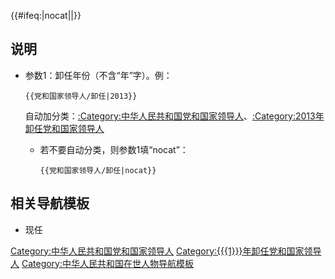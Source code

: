 {{Navbox
|name = 党和国家领导人/卸任
|title = 已离职、退休或卸任的在世[[党和国家领导人]]
|state = {{{state|autocollapse}}}
|bodyclass = hlist
|groupstyle = text-align: center;

|group1 = {{CPC}}
|list1 =
{{Navbox |child |groupstyle = text-align: center;
|group1 = [[中国共产党中央委员会|中央]]
|list1 =
{{Navbox |child |groupwidth = 1em
|group1 = [[中国共产党中央政治局|政治局]]
|list1 =
{{Navbox |child |groupwidth = 1em
|group1 = 2 [[中国共产党中央委员会总书记|总书记]]★
|list1 = [[江泽民]]{{to}}[[胡锦涛]]
|group2 = 18 [[中国共产党中央政治局常务委员会|常委]]★
|list2 =
# [[朱镕基]]
# [[李瑞环]]
# [[吴邦国]]
# [[温家宝]]
# [[贾庆林]]
# [[张德江]]
# [[俞正声]]
# [[宋平]]
# [[李岚清]]
# [[曾庆红]]
# [[吴官正]]
# [[李长春]]
# [[罗干|羅幹]]
# [[贺国强]]
# [[刘云山]]
# [[张高丽]]
# [[胡启立|{{fontcolor|gray|胡启立}}]]
# [[周永康|{{fontcolor|gray|周永康}}]]
|group3 = 23 [[中国共产党中央政治局|委员]]☆
|list3 =
# [[田纪云]]
# [[迟浩田]]
# [[王乐泉]]
# [[王兆国]]
# [[回良玉]]
# [[刘淇]]
# [[吴仪]]
# [[曹刚川]]
# [[曾培炎]]
# [[王刚 (1942年)|王刚]]
# [[刘延东]]
# [[李源潮]]
# [[马凯 (官员)|马凯]]
# [[李建国 (1946年)|李建国]]
# [[范长龙]]
# [[孟建柱]]
# [[郭金龙]]
# [[邹家华]]
# [[李铁映]]
# [[陈良宇|{{fontcolor|gray|陈良宇}}]]
# [[薄熙来|{{fontcolor|gray|薄熙来}}]]
# [[郭伯雄|{{fontcolor|gray|郭伯雄}}]]
# [[孙政才|{{fontcolor|gray|孙政才}}]]
|group4 = 2 候补委员☆
|list4 =
# [[王汉斌]]
# [[吴桂贤|{{fontcolor|gray|吴桂贤}}]]
}}
|group3 = [[中国共产党中央书记处|书记处]]
|list3 =
{{Navbox |child |groupwidth = 5em
|group1 = 8 [[中国共产党中央书记处|书记]]☆
|list1 =
# [[何勇 (1940年)|何勇]]
# [[杜青林]]
# [[赵洪祝]]
# [[任建新 (法官)|任建新]]
# [[郝建秀]]
# [[阎明复|{{fontcolor|gray|阎明复}}]] 
# [[令计划|{{fontcolor|gray|令计划}}]] 
# [[杨晶|{{fontcolor|gray|杨晶}}]] 
}}
|group4 = [[中央军事委员会|军委]]
|list4 =
{{Navbox |child |groupwidth = 1em
|group1 = 2 [[中国共产党中央军事委员会主席|主席]]★
|list1 = [[江泽民]]{{to}}[[胡锦涛]]
|group2 = 4 [[中國共產黨中央軍事委員會副主席|副主席]]☆
|list2 =
# [[迟浩田]]
# [[曹刚川]]
# [[范长龙]]
# [[郭伯雄|{{fontcolor|gray|郭伯雄}}]]
}}
}}
|group2 = [[中国共产党中央纪律检查委员会|中央纪委]]
|list2 =
{{Navbox |child |groupstyle = text-align: center; |groupwidth = 2em
|group1 = 2 [[中国共产党中央纪律检查委员会书记|书记]]☆
|list1 = [[吴官正]]{{to}}[[贺国强]]
}}
}}

|group2 = [[全国人民代表大会常务委员会|全国人大常委会]]
|list2 =
{{Navbox |child |groupwidth = 6em
|group1 = 2 [[全国人民代表大会常务委员会委员长|委员长]]★
|list1 = [[吴邦国]]{{to}}[[张德江]]
|group2 = 30 [[全国人民代表大会常务委员会副委员长|副委员长]]☆
|list2 =
# [[田纪云]]
# [[王兆国]]
# [[李建国 (1946年)|李建国]]
# [[王汉斌]]
# [[王丙乾|王丙-{乾}-]]
# [[邹家华]]
# [[彭珮云]]
# [[周光召]]
# [[李铁映]]
# [[许嘉璐]]
# [[蒋正华]]
# [[顾秀莲]]
# [[热地]]
# [[盛华仁]]
# [[路甬祥]]
# [[乌云其木格]]
# [[华建敏]]
# [[陈至立]]
# [[周铁农]]
# [[司马义·铁力瓦尔地]]
# [[蒋树声]]
# [[桑国卫]]
# [[王胜俊]]
# [[陈昌智]]
# [[严隽琪]]
# [[张平 (1946年)|张平]]
# [[向巴平措]]
# [[张宝文]]
# [[韩启德]]
# [[第十四世达赖喇嘛|{{fontcolor|gray|丹增嘉措}}]]
}}

|group3 = [[中华人民共和国主席|国家主席]]<br /><small>([[s:中华人民共和国宪法#第二节　中华人民共和国主席|国家机构]])</small>
|list3 =
{{Navbox |child |groupwidth = 6em
|group1 = 2 [[中华人民共和国主席|国家主席]]★
|list1 = [[江泽民]]{{to}}[[胡锦涛]]

|group2 = 2 [[中华人民共和国副主席|国家副主席]]☆
|list2 = [[曾庆红]]{{to}}[[李源潮]]
}}

|group4 = [[中华人民共和国国务院|国务院]]
|list4 =
{{Navbox |child |groupwidth = 6em
|group1 = 2 [[中华人民共和国国务院总理|总理]]★
|list1 = [[朱镕基]]{{to}}[[温家宝]]

|group2 = 12 [[中华人民共和国国务院副总理|副总理]]☆
|list2 =
# [[吴邦国]]
# [[张德江]]
# [[李岚清]]
# [[张高丽]]
# [[田纪云]]
# [[回良玉]]
# [[吴仪]]
# [[曾培炎]]
# [[刘延东]]
# [[马凯 (官员)|马凯]]
# [[邹家华]]
# [[吴桂贤|{{fontcolor|gray|吴桂贤}}]]

|group3 = 19 [[国务委员]]☆
|list3 =
# [[宋平]]
# [[罗干|羅幹]]
# [[迟浩田]]
# [[曹刚川]]
# [[孟建柱]]
# [[王丙乾|王丙-{乾}-]]
# [[彭珮云]]
# [[李铁映]]
# [[华建敏]]
# [[陈至立]]
# [[唐家璇]]
# [[梁光烈]]
# [[戴秉国]]
# [[常万全]]
# [[宋健]]
# [[王忠禹]]
# [[李贵鲜]]
# [[周永康|{{fontcolor|gray|周永康}}]]
# [[杨晶|{{fontcolor|gray|杨晶}}]] 
}}

|group5 = [[中国人民政治协商会议全国委员会|全国政协]]
|list5 =
{{Navbox |child |groupwidth = 6em
|group1 = 3 [[中国人民政治协商会议全国委员会主席|主席]]★
|list1 = [[李瑞环]]{{to}}[[贾庆林]]{{to}}[[俞正声]]
|group2 = 46 [[中国人民政治协商会议全国委员会副主席|副主席]]☆
|list2 =
# [[王兆国]]
# [[王刚 (1942年)|王刚]]
# [[刘延东]]
# [[杜青林]]
# [[周铁农]]
# [[任建新 (法官)|任建新]]
# [[宋健]]
# [[钱正英]]
# [[胡启立]]
# [[王忠禹]]
# [[李贵鲜]]
# [[张克辉]]
# [[郝建秀]]
# [[徐匡迪]]
# [[张怀西]]
# [[李蒙 (1937年)|李蒙]]
# [[廖晖]]
# [[白立忱]]
# [[陈奎元]]
# [[阿不来提·阿不都热西提]]
# [[李兆焯]]
# [[黄孟复]]
# [[张梅颖]]
# [[张榕明]]
# [[钱运录]]
# [[孙家正]]
# [[李金华 (审计长)|李金华]]
# [[郑万通]]
# [[邓朴方]]
# [[厉无畏]]
# [[陈宗兴]]
# [[王志珍]]
# [[韩启德]]
# [[林文漪]]
# [[罗富和]]
# [[李海峰]]
# [[陈元]]
# [[周小川]]
# [[王家瑞]]
# [[齐续春]]
# [[马培华]]
# [[刘晓峰 (1947年)|刘晓峰]]
# [[王钦敏]]
# [[阎明复|{{fontcolor|gray|阎明复}}]] 
# [[苏荣|{{fontcolor|gray|苏荣}}]]
# [[令计划|{{fontcolor|gray|令计划}}]]
}}

|group6 = [[中央军事委员会|国家中央军委]]
|list6 =
{{Navbox |child |groupwidth = 6em
|group1 = 2 [[中华人民共和国中央军事委员会主席|主席]]★
|list1 = [[江泽民]]{{to}}[[胡锦涛]]
|group2 = 4 [[中華人民共和國中央軍事委員會副主席|副主席]]☆
|list2 = 
# [[迟浩田]]
# [[曹刚川]]
# [[范长龙]]
# [[郭伯雄|{{fontcolor|gray|郭伯雄}}]]
}}

|group7 = [[中华人民共和国最高人民法院|最高人民法院]]
|list7 =
{{Navbox |child |groupwidth = 6em
|group1 = 2 [[中华人民共和国最高人民法院院长|院长]]☆
|list1 = [[任建新 (法官)|任建新]]{{to}}[[王胜俊]]
}}

|group8 = [[中华人民共和国最高人民检察院|最高人民检察院]]
|list8 =
{{Navbox |child |groupwidth = 6em
|group1 = 2 [[中华人民共和国最高人民检察院检察长|检察长]]☆
|list1 = [[韩杼滨]]{{to}}[[贾春旺]]
}}

|belowstyle = text-align: left;
|below = “★/☆”表示[[国家级正职]]/[[国家级副职|副职]][[中华人民共和国公务员#类别|领导职务公务员]]（特殊界别人士或除外），参见[[中华人民共和国公务员#行政级别|中国公务员级别]]。{{fontcolor|gray|灰字}}为因故被剥夺该职位待遇者。<br />注：仅列在同一机构的最高职务。各大机构间以官方现行机构排名为序。同一职务职数为一人的，任职者间以任职时间为序；职数为多人的，任职者间以官方媒体播报顺序为序。
}}<includeonly>{{#ifeq:{{{1}}}|nocat||[[Category:中华人民共和国党和国家领导人]][[Category:{{{1}}}年卸任党和国家领导人]]}}</includeonly><noinclude>

== 说明 ==
* 参数1：卸任年份（不含“年”字）。例：<pre>{{党和国家领导人/卸任|2013}}</pre> 自动加分类：[[:Category:中华人民共和国党和国家领导人]]、[[:Category:2013年卸任党和国家领导人]]
** 若不要自动分类，则参数1填“nocat”：<pre>{{党和国家领导人/卸任|nocat}}</pre>

== 相关导航模板 ==
* 现任{{tl|党和国家领导人}}

[[Category:中华人民共和国党和国家领导人导航模板| ]]
[[Category:中华人民共和国在世人物导航模板]]
</noinclude>